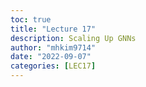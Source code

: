 ```yaml
---
toc: true
title: "Lecture 17"
description: Scaling Up GNNs
author: "mhkim9714"
date: "2022-09-07"
categories: [LEC17]
---
```

